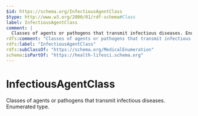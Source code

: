 ```yaml
---
$id: https://schema.org/InfectiousAgentClass
$type: http://www.w3.org/2000/01/rdf-schema#Class
label: InfectiousAgentClass
comment: |
  Classes of agents or pathogens that transmit infectious diseases. Enumerated type.
rdfs:comment: "Classes of agents or pathogens that transmit infectious diseases. Enumerated type."
rdfs:label: "InfectiousAgentClass"
rdfs:subClassOf: "https://schema.org/MedicalEnumeration"
schema:isPartOf: "https://health-lifesci.schema.org"
---
```


# InfectiousAgentClass

Classes of agents or pathogens that transmit infectious diseases. Enumerated type.

